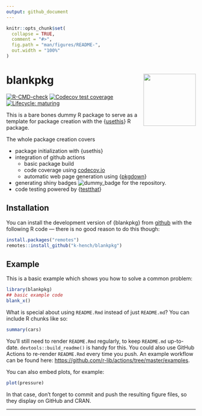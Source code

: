```yaml
---
output: github_document
---
```


<!-- README.md is generated from README.Rmd. Please edit that file -->

```r
knitr::opts_chunk$set(
  collapse = TRUE,
  comment = "#>",
  fig.path = "man/figures/README-",
  out.width = "100%"
)
```

# blankpkg <img src='man/figures/logo.png' align='right' height='139' />

<!-- badges: start -->
[![R-CMD-check](https://github.com/k-hench/blankpkg/workflows/R-CMD-check/badge.svg)](https://github.com/k-hench/blankpkg/actions)
[![Codecov test coverage](https://codecov.io/gh/k-hench/blankpkg/branch/master/graph/badge.svg)](https://codecov.io/gh/k-hench/blankpkg?branch=master)
[![Lifecycle: maturing](https://img.shields.io/badge/lifecycle-experimental-orange.svg)](https://lifecycle.r-lib.org/articles/stages.html#experimental)
<!-- badges: end -->

This is a bare bones dummy R package to serve as a template for package creation with the {[usethis](https://usethis.r-lib.org/)} R package.

The whole package creation covers

- package initialization with {usethis}
- integration of github actions
  - basic package build
  - code coverage using [codecov.io](https://codecov.io)
  - automatic web page generation using {[pkgdown](https://pkgdown.r-lib.org/)}
- generating shiny badges ![dummy_badge](https://img.shields.io/badge/badge-shiny-brightgreen) for the repository.
- code testing powered by {[testthat](https://testthat.r-lib.org)}

## Installation

You can install the development version of {blankpkg} from [github](https://github.com/k-hench/blankpkg) with the following R code — there is no good reason to do this though:

``` r
install.packages("remotes")
remotes::install_github("k-hench/blankpkg")
```

## Example

This is a basic example which shows you how to solve a common problem:

```r
library(blankpkg)
## basic example code
blank_x()
```

What is special about using `README.Rmd` instead of just `README.md`? You can include R chunks like so:

```r
summary(cars)
```

You'll still need to render `README.Rmd` regularly, to keep `README.md` up-to-date. `devtools::build_readme()` is handy for this. You could also use GitHub Actions to re-render `README.Rmd` every time you push. An example workflow can be found here: <https://github.com/r-lib/actions/tree/master/examples>.

You can also embed plots, for example:

```r
plot(pressure)
```

In that case, don't forget to commit and push the resulting figure files, so they display on GitHub and CRAN.

---


